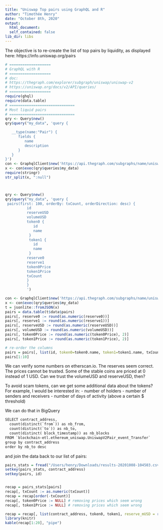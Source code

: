 ```yaml
---
title: "Uniswap Top pairs using GraphQL and R"
author: "Timothée Henry"
date: "October 8th, 2020"
output:
  html_document:
  self_contained: false
lib_dir: libs
---
```

  
  <style>
  div.blue { background-color:#e6f0ff; border-radius: 3px; padding: 5px;}
  </style>
      

The objective is to re-create the list of top pairs by liquidity, as displayed here:
https://info.uniswap.org/pairs


```r
# ===================
# GraphQL with R
# ===================
# doc:
# https://thegraph.com/explorer/subgraph/uniswap/uniswap-v2
# https://uniswap.org/docs/v2/API/queries/
# ===================
require(ghql)
require(data.table)
# ==============================
# Most liquid pairs
# ==============================
qry <- Query$new()
qry$query("my_data", 'query {

   __type(name:"Pair") {
      fields {
         name
         description
      }  
   }
}')
con <- GraphqlClient$new('https://api.thegraph.com/subgraphs/name/uniswap/uniswap-v2')
x <- con$exec(qry$queries$my_data)
require(stringr)
str_split(x, ":null")



qry <- Query$new()
qry$query("my_data", 'query {
 pairs(first: 100, orderBy: txCount, orderDirection: desc) {
          id
          reserveUSD
          volumeUSD
          token0 {
             id
             name
           }
           token1 {
             id
             name
           }
          reserve0
          reserve1
          token0Price
          token1Price
          txCount
          }
          }
          ')

con <- GraphqlClient$new('https://api.thegraph.com/subgraphs/name/uniswap/uniswap-v2')
x <- con$exec(qry$queries$my_data)
t = jsonlite::fromJSON(x)
pairs = data.table(t$data$pairs)
pairs[, reserve0 := round(as.numeric(reserve0))]
pairs[, reserve1 := round(as.numeric(reserve1))]
pairs[, reserveUSD := round(as.numeric(reserveUSD))]
pairs[, volumeUSD := round(as.numeric(volumeUSD))]
pairs[, token0Price := round(as.numeric(token0Price), 2)]
pairs[, token1Price := round(as.numeric(token1Price), 2)]

# re-order the columns
pairs = pairs[, list(id, token0=token0.name, token1=token1.name, txCount, volumeUSD, reserveUSD, token0.id, token1.id, token0Price, token1Price)]
pairs[1:10]

```

We can verify some numbers on etherscan.io.
The reserves seem correct.
The prices cannot be trusted. Some of the stable coins are priced at 0 instead of 1 USD.
Can we trust the volumeUSD and reserveUSD, then?

To avoid scam tokens, can we get some additional data about the tokens?
For example, I would be interested in:
- number of holders
- number of senders and receivers
- number of days of activity (above a certain $ threshold)


We can do that in BigQuery
```txt
SELECT contract_address,
  count(distinct(`from`)) as nb_from,
  count(distinct(`to`)) as nb_to,
  count(distinct( block_timestamp)) as nb_blocks
FROM `blockchain-etl.ethereum_uniswap.UniswapV2Pair_event_Transfer`
group by contract_address
order by nb_to desc
```

and join the data back to our list of pairs:

```r
pairs_stats = fread("/Users/henry/Downloads/results-20201008-104503.csv")
setkey(pairs_stats, contract_address)
setkey(pairs, id)


recap = pairs_stats[pairs]
recap[, txCount := as.numeric(txCount)]
recap = recap[order(-txCount)]
recap[, token0Price := NULL] # removing prices which seem wrong
recap[, token1Price := NULL] # removing prices which seem wrong

recap = recap[, list(contract_address, token0, token1, reserve_mUSD = round(reserveUSD/1e6,1), volume_mUSD=round(volumeUSD/1e6,1), txCount, nb_from, nb_to, nb_blocks, token0.id, token1.id)][order(-reserve_mUSD)]
library(knitr)
kable(recap[1:20], "pipe")

```

